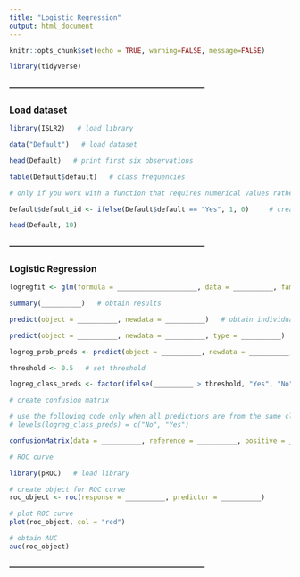 ```yaml
---
title: "Logistic Regression"
output: html_document
---
```


```r
knitr::opts_chunk$set(echo = TRUE, warning=FALSE, message=FALSE)

library(tidyverse)
```


#### ---------------------------------------------------------------------------
### Load dataset

```r
library(ISLR2)   # load library

data("Default")   # load dataset
```

```r
head(Default)   # print first six observations
```

```r
table(Default$default)   # class frequencies
```

```r

# only if you work with a function that requires numerical values rather than categorical factors

Default$default_id <- ifelse(Default$default == "Yes", 1, 0)     # create 0/1 variable

head(Default, 10)

```


#### ---------------------------------------------------------------------------
### Logistic Regression

```r

logregfit <- glm(formula = ____________________, data = __________, family = __________)   # fit logistic regression model

summary(__________)   # obtain results

```


```r

predict(object = __________, newdata = __________)   # obtain individual log-odds predictions

```


```r

predict(object = __________, newdata = __________, type = __________)   # obtain individual probability predictions

```


```r

logreg_prob_preds <- predict(object = __________, newdata = __________, type = __________)   # obtain probability predictions for all observations

```


```r

threshold <- 0.5   # set threshold

logreg_class_preds <- factor(ifelse(__________ > threshold, "Yes", "No"))   # obtain class predictions for all

```


```r
# create confusion matrix

# use the following code only when all predictions are from the same class
# levels(logreg_class_preds) = c("No", "Yes")

confusionMatrix(data = __________, reference = __________, positive = __________)

```


```r

# ROC curve

library(pROC)   # load library

# create object for ROC curve 
roc_object <- roc(response = __________, predictor = __________)

# plot ROC curve
plot(roc_object, col = "red")

```


```r

# obtain AUC
auc(roc_object)

```


#### ---------------------------------------------------------------------------